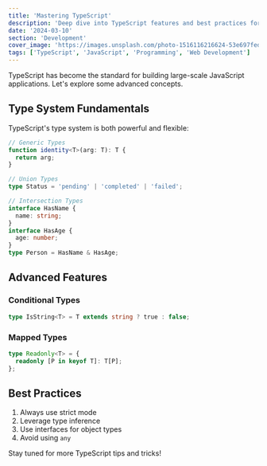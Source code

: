 ```yaml
---
title: 'Mastering TypeScript'
description: 'Deep dive into TypeScript features and best practices for modern web development'
date: '2024-03-10'
section: 'Development'
cover_image: 'https://images.unsplash.com/photo-1516116216624-53e697fedbea?auto=format&fit=crop&q=80&w=1000'
tags: ['TypeScript', 'JavaScript', 'Programming', 'Web Development']
---
```


TypeScript has become the standard for building large-scale JavaScript applications. Let's explore some advanced concepts.

## Type System Fundamentals

TypeScript's type system is both powerful and flexible:

```ts
// Generic Types
function identity<T>(arg: T): T {
  return arg;
}

// Union Types
type Status = 'pending' | 'completed' | 'failed';

// Intersection Types
interface HasName {
  name: string;
}
interface HasAge {
  age: number;
}
type Person = HasName & HasAge;
```

## Advanced Features

### Conditional Types

```ts
type IsString<T> = T extends string ? true : false;
```

### Mapped Types

```ts
type Readonly<T> = {
  readonly [P in keyof T]: T[P];
};
```

## Best Practices

1. Always use strict mode
2. Leverage type inference
3. Use interfaces for object types
4. Avoid using `any`

Stay tuned for more TypeScript tips and tricks!
